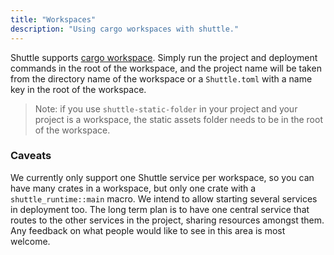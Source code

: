 ```yaml
---
title: "Workspaces"
description: "Using cargo workspaces with shuttle."
---
```


Shuttle supports [cargo workspace](https://doc.rust-lang.org/book/ch14-03-cargo-workspaces.html). Simply run
the project and deployment commands in the root of the workspace, and the project name will be taken from the
directory name of the workspace or a `Shuttle.toml` with a name key in the root of the workspace. 

> Note: if you use `shuttle-static-folder` in your project and your project is a workspace, the static assets
> folder needs to be in the root of the workspace.

### Caveats

We currently only support one Shuttle service per workspace, so you can have many crates in a workspace, but only
one crate with a `shuttle_runtime::main` macro. We intend to allow starting several services in deployment too. 
The long term plan is to have one central service that routes to the other services in the project, sharing resources 
amongst them. Any feedback on what people would like to see in this area is most welcome.
